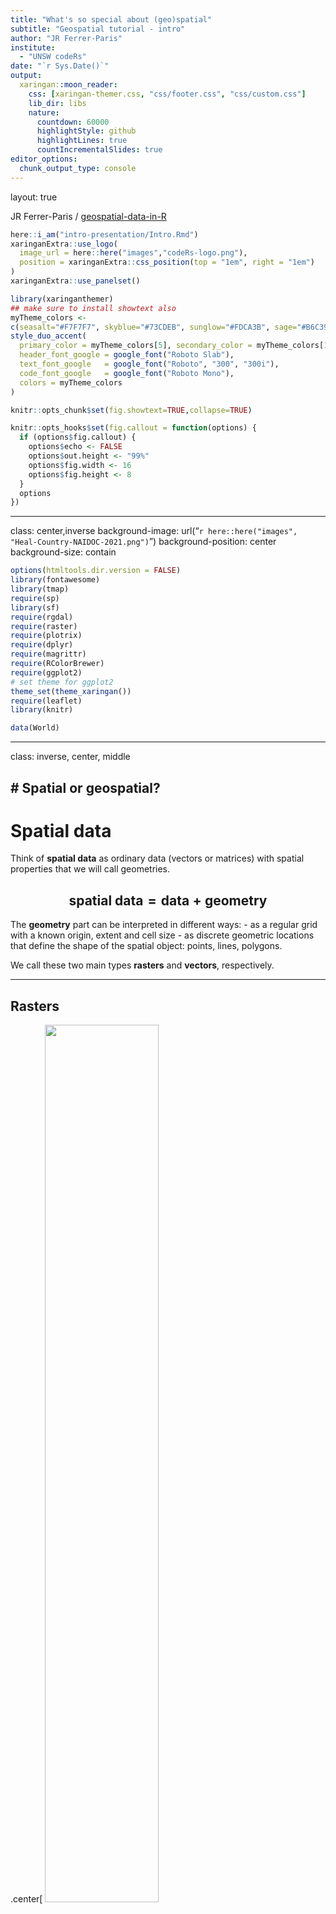 ```yaml
---
title: "What's so special about (geo)spatial"
subtitle: "Geospatial tutorial - intro"
author: "JR Ferrer-Paris"
institute: 
  - "UNSW codeRs"
date: "`r Sys.Date()`"
output:
  xaringan::moon_reader:
    css: [xaringan-themer.css, "css/footer.css", "css/custom.css"]
    lib_dir: libs
    nature:
      countdown: 60000
      highlightStyle: github
      highlightLines: true
      countIncrementalSlides: true
editor_options: 
  chunk_output_type: console
---
```

layout: true

<div class="my-footer"><span>JR Ferrer-Paris / <a href='https://github.com/UNSW-codeRs/geospatial-data-in-R'>geospatial-data-in-R</a></span></div>

<!-- this adds the link footer to all slides, depends on my-footer class in css-->

```r
here::i_am("intro-presentation/Intro.Rmd")
xaringanExtra::use_logo(
  image_url = here::here("images","codeRs-logo.png"),
  position = xaringanExtra::css_position(top = "1em", right = "1em")
)
xaringanExtra::use_panelset()
```

```r
library(xaringanthemer)
## make sure to install showtext also
myTheme_colors <- 
c(seasalt="#F7F7F7", skyblue="#73CDEB", sunglow="#FDCA3B", sage="#B6C39B", coyote="#805632")
style_duo_accent(
  primary_color = myTheme_colors[5], secondary_color = myTheme_colors[1],
  header_font_google = google_font("Roboto Slab"),
  text_font_google   = google_font("Roboto", "300", "300i"),
  code_font_google   = google_font("Roboto Mono"),
  colors = myTheme_colors
)

knitr::opts_chunk$set(fig.showtext=TRUE,collapse=TRUE)
```

```r
knitr::opts_hooks$set(fig.callout = function(options) {
  if (options$fig.callout) {
    options$echo <- FALSE
    options$out.height <- "99%"
    options$fig.width <- 16
    options$fig.height <- 8
  }
  options
})
```
---

class: center,inverse
background-image: url("`r here::here("images", "Heal-Country-NAIDOC-2021.png")`")
background-position: center
background-size: contain


```r
options(htmltools.dir.version = FALSE)
library(fontawesome)
library(tmap)
require(sp)
library(sf)
require(rgdal)
require(raster)
require(plotrix)
require(dplyr)
require(magrittr)
require(RColorBrewer)
require(ggplot2)
# set theme for ggplot2
theme_set(theme_xaringan())
require(leaflet)
library(knitr)
```

```r
data(World)
```

---

class: inverse, center, middle


# Spatial or geospatial?
---

# Spatial data

Think of **spatial data** as ordinary data (vectors or matrices) with spatial properties that we will call geometries. 

$$ \mathrm{spatial} \ \mathrm{data} = \mathrm{data} + \mathrm{geometry} $$
--
The **geometry** part can be interpreted in different ways:
- as a regular grid with a known origin, extent and cell size
- as discrete geometric locations that define the shape of the spatial object: points, lines, polygons.

We call these two main types **rasters** and **vectors**, respectively.

---

## Rasters

.center[
<img src="https://kodu.ut.ee/~kmoch/geopython2020/_images/raster_concept.png" width = "60%"/>

```r
 include_graphics(here::here("images","raster_concept.png"))
```

Source: National Ecological Observatory Network (NEON)
]

---

## Vectors

.center[

<img src="https://datacarpentry.org/organization-geospatial/fig/dc-spatial-vector/pnt_line_poly.png" width = "60%"/>

```r
include_graphics(here::here("images","pnt_line_poly.png"))
```

Source: National Ecological Observatory Network (NEON)
]

---


## Rasters vs. vectors


.pull-left[
**Rasters**

- Grid defined by extent and resolution.
- Each pixel/cell is associated with a specific location.
- Multiple variables are stored as **bands**.
- Examples: 
  aerial photographs, satellite images, precipitation maps, elevation maps, landcover maps, etc.
- One common file formats for raster data is the [GeoTIFF](https://en.wikipedia.org/wiki/GeoTIFF) format.

]

.pull-right[
**Vectors**

- Multiple geometries representing points, lines or polygons 
- Table of attributes links each spatial object (row) with multiple attributes (columns).
- Examples of vector data: 
  sampling locations, cities, roads or routes, country boundaries.
- Many file formats: 
  - ESRI Shapefiles are very popular, 
  - OGC GeoPackage (GPKG) is an open and standards-based format, 
  - GeoJSON is used in many web applications

]
---
# Spatial or geospatial?

Think of **spatial data** as ordinary data (vectors or matrices) with spatial properties that we will call geometries. 

$$ \mathrm{spatial} \ \mathrm{data} = \mathrm{data} + \mathrm{geometry} $$
--

Now let's add a Coordinate Reference System (CRS) and we get **geospatial data**:

$$ \mathrm{geospatial} \ \mathrm{data} = \mathrm{data} + \mathrm{geometry} + \mathrm{CRS} $$
--

There are several benefits to this:

- CRS translate locations on the earth to planar coordinates and viceversa.
- Compare, overlay and combine spatial data using the same CRS
- Transform coordinates between alternative CRS

---

### Why do we need a CRS?

![Animation of a rotating geoid](https://www.asu.cas.cz/~bezdek/vyzkum/rotating_3d_globe/figures/rotating_3d_globe_Geoid_height_EGM2008_nmax500_px0650_angle360_fps1_clrmap_byr1.gif)

---

## Same data, different projections 

In order to represent the earth as a 2D map you need to apply some mathematical conversions known as [projections](https://proj.org/en/6.0/operations/projections/index.html).

.panelset[

.panel[.panel-name[Plate Carrée]
```r
tm_shape(World) + 
  tm_polygons()
```
]

.panel[.panel-name[Robinson]
```r
tm_shape(World, projection='+proj=robin') + 
  tm_polygons()
```
]

.panel[.panel-name[Adams World in a Square I]
```r
tm_shape(World, projection='+proj=adams_ws1') + 
  tm_polygons()
```
]

.panel[.panel-name[Mercator]
```r
tm_shape(World, projection='+proj=merc') + 
  tm_polygons()
```
]
] 

---

class: inverse, center, middle


# Geospatial data in R

---
layout: true

# Geospatial data in R

---

There is a large group dedicated to developing spatial capabilities in R:

[CRAN Task View: Analysis of Spatial Data](https://cran.r-project.org/web/views/Spatial.html) 

Many of the packages for handling and analysing spatial data use *shared classes*. 

Two informal organisations curate websites: 

- [r-spatial](https://github.com/r-spatial) is more generally geo-informatics based, worked on vector packages `sp`, `sf` and `stars`

- [rspatial](https://github.com/rspatial) has grown from the `raster` package, now moving towards the modern `terra` package. 

---

.pull-left[
**Rasters**

- some classes in package `sp` (up until 2016) 
- package `raster` has been used extensively for many years
- `terra` is a modern re-implementation of `raster` functionality
- `stars` provides functions for spatiotemporal data in the form of dense arrays
]

.pull-right[
**Vectors**

- Up until 2016 package `sp` package provided shared classes for spatial vector and raster data.
- `sf` provides Modern and efficient international standards for spatial vector data are implemented
]

---

Visualisation of geospatial data is very important, and there are many options in R.

- `ggplot2` includes some functions for handling spatial data as we usually use other kinds of data
- `leaflet` uses the external JavaScript library `leaflet.js` for interactive visualisation
- `tmap` is used for creating thematic maps that can be static (like a plot) or interactive (based on `leaflet` functions)
- `mapview` is a very intuitive solution for quick and useful interactive maps, also based on `leaflet` functions


---

Later, we will explore vector data in R with:

```r
cat(knit_child(text = readLines(here::here("tutorials-table.Rmd"))[c(1:2,3:5)], quiet=TRUE), sep = '\n')
```

---
layout: false
class: inverse, center, middle

# Geospatial analysis

---
layout: true

## Geospatial analysis

---

Different types of geospatial analysis involve operations on *data*, *geometries* and *CRS*.

--

Some analysis focus on **visualisation**:

- **data** and **geometry** used as aesthetic elements in plots
- interactive navigation (like your favorite map app!)

--

Some analysis perform **spatial operations**:

- using **geometries** to calculate distances or areas
- using **geometries** to query **data**

--

Finally, **spatial modelling** and **spatial prediction** use the **data** and **geometries** to explore processes and relationships. Some examples include:

- geostatistics ([Kriging](https://en.wikipedia.org/wiki/Kriging)) analysis
- GLMM with spatial correlation structure
- Point pattern analysis

---

### Some examples of geospatial analysis

I will show a couple of examples, each with several steps.

I will ask some questions at the end of each slide.

I would like to hear or read your responses before moving to the following step/slide.


---
layout: true

## Population in major cities

---

Consider data about trends in human population size in major cities of the world. We have spatial data of metropolitan areas. It includes a population times series from 1950 to (forecasted) 2030. All metro areas with over 1 million inhabitants in 2010 are included.


.panelset[

.panel[.panel-name[Let's have a glimpse at this dataset]
.small-code[
```r
data(metro)
glimpse(metro)
```
]
]

.panel[.panel-name[Questions]
What kind of data is this:  

- Spatial or GeoSpatial? 
- Raster or Vector?
 
What is the extent and resolution of the data?
]
]

---

For each city we have several measures or estimates of population size for each decade. Let's calculate the growth between 2010 and 2020 and select the city with the largest growth


.panelset[

.panel[.panel-name[Code]
.small-code[
```r
metro <- 
  metro %>% 
  mutate(growth = (pop2020 - pop2010)/(pop2010 * 10) * 100)

metro %>% arrange(desc(growth)) %>% slice(1)
```
]
]
.panel[.panel-name[Questions]

What kind of geospatial analysis is this?

> (Visualisation, spatial operations, modelling, something else?)

How did we use the *geometry* component?

]
]
---

We can visualise the data by combining the `metro` dataset with another dataset of the countries of the world, and use functions in the package `tmap` to create a beautiful thematic map.

.panelset[

.panel[.panel-name[Code]
```r
tm_shape(World, projection='+proj=robin') + 
  tm_polygons() +
  tm_text("iso_a3", size = "AREA", col = "gray30", root = 3) +
  tm_shape(metro) + 
  tm_bubbles(size = "pop2010", col = "growth",
    border.col = "black", border.alpha = 0.5,
    breaks = c(-Inf, 0, 2, 4, 6, Inf), palette = "-RdYlGn",
    title.size = "Metro population (2010)",
    title.col = "Annual growth rate (%)", id = "name",
    popup.vars = c("pop2010", "pop2020", "growth")) 
```
]
.panel[.panel-name[Plot]
.center[
```r
```
]
]
.panel[.panel-name[Questions]

What kind of geospatial analysis is this?

> (Visualisation, spatial operations, modelling, something else?)

Are we using all components of the geospatial data?

- Where did we use the *data* ?
- Where did we use the *geometry* ?
- Where did we use the *CRS* ?

What do the size and colour of the bubbles indicate?
]
]


---

You can work through these steps in more detail in the following tutorial.

```r
cat(knit_child(text = readLines(here::here("tutorials-table.Rmd"))[c(1:2,5)], quiet=TRUE), sep = '\n')
```


---
layout: true

## Biologists in a botanical garden

---

Our team is studying if the activity of a frog species in related to vegetation characteristics in a botanical garden (we will call it [JBM](https://iamvenezuela.com/2017/05/jardin-botanico-de-maracaibo-leandro-aristeguieta/#prettyPhoto) for short). They use a paper map of the garden and write down coordinates of each sampling point where they describe characteristics of the vegetation at these points (leaf litter, tree cover, etc).

```r
dts <- read_sf(here::here("data","JBM-points.gpkg"))
data_jbm <- dts #%>% mutate(TCC=factor(`Tree cover`))
st_crs(data_jbm) <- NA
st_geometry(data_jbm) <- st_geometry(data_jbm) - c(203000,1171000)
```

.panelset[

.panel[.panel-name[Let's have a glimpse at their data]

```r
glimpse(data_jbm)
```
]

.panel[.panel-name[Questions]
 What kind of data is this:  

- Spatial or GeoSpatial? 
- Raster or Vector?
]
]
---

Correct! This is a spatial object in vector format with point geometries. The data is in special class of R object called `sf` or `simple feature` class, and we can use this code to plot the data.

.panelset[

.panel[.panel-name[Code]

```r
ggplot(data_jbm) + 
  geom_sf(aes(geometry = geom,
              size=`Tree cover`, 
              colour=`Tree cover`)) +
  labs(subtitle="Coordinates in meters", x="x", y="y",
       size="Tree\ncover\nclass", colour="Tree\ncover\nclass") +
  guides(color= guide_legend(), size=guide_legend())
```
]

.panel[.panel-name[Plot]
.center[
```r
```
]

]

.panel[.panel-name[Questions]

What kind of geospatial analysis is this?

> (Visualisation, spatial operations, modelling, something else?)

What is the extent and resolution of this example?

The plot aesthetics include the x and y axis, size and colour, but:

- Which ones represent the *data*?
- Which ones represent the *geometry* component?

]
]

---

**Spatial autocorrelation** is a measure of how similar are observations that are close together. Here we use a **semivariogram** to describe this autocorrelation. We use functions from the `gstats` package.


```r
here::i_am("intro-presentation/Intro.Rmd")

boundary_jbm <- read_sf(here::here("data","JBM.gpkg")) %>% 
  filter(id %in% c(7,8,11))
data_jbm <- read_sf(here::here("data","JBM-points.gpkg"))

rnull <- raster(extent(boundary_jbm),
                nrows=18, ncols=24,
                crs=st_crs(boundary_jbm)$proj4string)
mask <- distanceFromPoints(rnull,data_jbm)<50

ss <- values(mask)==1

prd.grd <- SpatialPixelsDataFrame(
  points=xyFromCell(mask,1:ncell(mask))[ss,],
  data=data.frame(values(mask)[ss]),
  proj4string=CRS(st_crs(boundary_jbm)$proj4string))

```

.panelset[

.panel[.panel-name[Code]
```r
library(gstat)

empirical_variogram <- variogram(I(Tree.cover > 2)~1, data_jbm)

variogram_model <- fit.variogram(empirical_variogram, 
                                 vgm(1, "Exp", 70, .1))

plot(empirical_variogram, variogram_model)
```
]
.panel[.panel-name[Plot]

```r
```
]
.panel[.panel-name[Questions]

What kind of geospatial analysis is this?

> (Visualisation, spatial operations, modelling, something else?)

The variables in this plot were derived from the spatial data:

- Where did we use the *data* ?
- Where did we use the *geometry* component?

]
]
---

In Geostatistics the term **Kriging** is used for a family of models that minimise the spatial error and can be used for spatial interpolation and prediction. Here we use **Indicator kriging** to interpolate the probability of $\mathrm{Tree\ cover} > 2$ from out measurement points into a regular grid.
.panelset[

.panel[.panel-name[Fit the model]
```r
ik = krige(I(Tree.cover > 2)~1, # our target variable
           as_Spatial(data_jbm), # our spatial data
           prd.grd, # the regular grid for prediction 
           variogram_model) # the spatial autocorrelation
```

]
.panel[.panel-name[Prediction]
.pull-left[
.small-code[
```r
spplot(ik["var1.pred"],
       main = "indicator kriging predictions",
       sub = "Z = Tree Cover > 2")
```
]
]
.pull-right[
.small-code[
```r
spplot(ik["var1.var"],
       main = "indicator kriging variance",
       sub = "Z = Tree Cover > 2")
```
]
]
]
.panel[.panel-name[Questions]

What kind of geospatial analysis is this?

What kind of geospatial data was produced in the prediction?

]
]
---

You can work through the full example of the analysis in the tutorial 

```r
cat(knit_child(text = readLines(here::here("tutorials-table.Rmd"))[c(1:2,6)], quiet=TRUE), sep = '\n')
```


---
layout:false
class: inverse, middle, center

# Hand's on tutorials

For this workshop I have prepared several tutorials using the R packages `learnr` and `Rmarkdown`. You can work through each one of them at your own pace.

```r
cat(knit_child(text = readLines(here::here("tutorials-table.Rmd")), quiet=TRUE), sep = '\n')
```

---


class: center, middle

# Thanks!

.center[## Dr. José R. Ferrer-Paris
<img class="circle" src="https://unsw-coders.netlify.app/author/dr.-jose-r.-ferrer-paris/avatar_hu5b8b6b713305d35fb8bb18275da87db6_26972_270x270_fill_q75_lanczos_center.jpg" width="150px"/>



[`r fa(name = "github")` @jrfep](http://github.com/jrfep)
/
[`r fa(name = "paper-plane")` j.ferrer@unsw.edu.au](mailto:j.ferrer@unsw.edu.au)

]

---

This presentation was prepared by José R. Ferrer-Paris 

[Attribution 4.0 Internacional (CC BY 4.0)](https://creativecommons.org/licenses/by/4.0/)

.panelset[

.panel[.panel-name[Links]
Presentation available at:

[rpubs.com/jrfep/geospatial-workshop-2023](https://rpubs.com/jrfep/geospatial-workshop-intro-12-2023)

Powered by [RStudio](https://posit.co/products/open-source/rstudio/), [Rmarkdown](https://bookdown.org/yihui/rmarkdown/xaringan.html), and [xaringan](https://github.com/yihui/xaringan). 

Source code available at:

[UNSW codeRs @ GitHub](https://github.com/UNSW-codeRs) / [geospatial-data-in-R](https://github.com/UNSW-codeRs/geospatial-data-in-R)
]
.panel[.panel-name[Images]

Raster and vector concept images from National Ecological Observatory Network (NEON), downloaded from <https://datacarpentry.org/organization-geospatial/>

Rotating 3D visualisation of the globe from [Aleš Bezděk website.](https://www.asu.cas.cz/~bezdek/vyzkum/rotating_3d_globe/index.php) Described in:

> Bezděk A, Sebera J, 2013. MATLAB script for 3D visualizing geodata on a rotating globe. Computers & geosciences 56, 127–130, http://dx.doi.org/10.1016/j.cageo.2013.03.007.


]

.panel[.panel-name[*R* session]
.small-code[
```r
sessionInfo()
```
]
]
]

